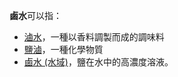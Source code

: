 '''鹵水'''可以指：
* [[滷水|滷水]]，一種以香料調製而成的調味料
* [[鹽滷|鹽滷]]，一種化學物質
* [[鹵水_(水域)|鹵水 (水域)]]，鹽在水中的高濃度溶液。

{{Disambig|Cat=二字消歧義|鹵}}